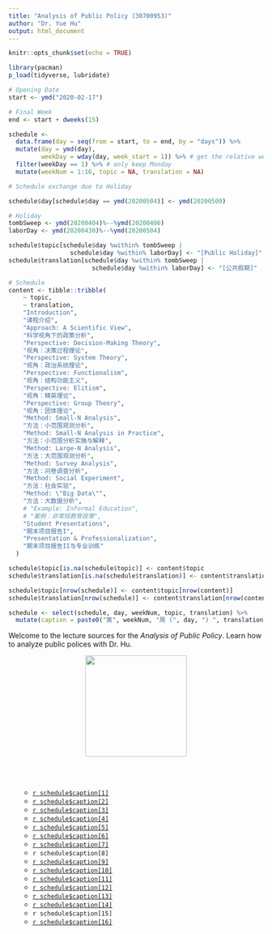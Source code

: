 ```yaml
---
title: "Analysis of Public Policy (30700953)"
author: "Dr. Yue Hu"
output: html_document
---
```


```r
knitr::opts_chunk$set(echo = TRUE)

library(pacman)
p_load(tidyverse, lubridate)

# Opening Date
start <- ymd("2020-02-17")

# Final Week
end <- start + dweeks(15) 

schedule <-
  data.frame(day = seq(from = start, to = end, by = "days")) %>%
  mutate(day = ymd(day),
         weekDay = wday(day, week_start = 1)) %>% # get the relative week number
  filter(weekDay == 1) %>% # only keep Monday
  mutate(weekNum = 1:16, topic = NA, translation = NA)

# Schedule exchange due to Holiday

schedule$day[schedule$day == ymd(20200504)] <- ymd(20200509)

# Holiday
tombSweep <- ymd(20200404)%--%ymd(20200406)
laborDay <- ymd(20200430)%--%ymd(20200504)

schedule$topic[schedule$day %within% tombSweep |
                 schedule$day %within% laborDay] <- "[Public Holiday]"
schedule$translation[schedule$day %within% tombSweep |
                       schedule$day %within% laborDay] <- "[公共假期]"

# Schedule
content <- tibble::tribble(
    ~ topic,
    ~ translation,
    "Introduction",
    "课程介绍",
    "Approach: A Scientific View",
    "科学视角下的政策分析",
    "Perspective: Decision-Making Theory",
    "视角：决策过程理论",
    "Perspective: System Theory",
    "视角：政治系统理论",
    "Perspective: Functionalism",
    "视角：结构功能主义",
    "Perspective: Elitism",
    "视角：精英理论",
    "Perspective: Group Theory",
    "视角：团体理论",
    "Method: Small-N Analysis",
    "方法：小范围观测分析",
    "Method: Small-N Analysis in Practice",
    "方法：小范围分析实施与解释",
    "Method: Large-N Analysis",
    "方法：大范围观测分析",
    "Method: Survey Analysis",
    "方法：问卷调查分析",
    "Method: Social Experiment",
    "方法：社会实验",
    "Method: \"Big Data\"",
    "方法：大数据分析",
    # "Example: Informal Education",
    # "案例：非常规教育政策",
    "Student Presentations",
    "期末项目报告I",
    "Presentation & Professionalization",
    "期末项目报告II与专业训练"
  )

schedule$topic[is.na(schedule$topic)] <- content$topic
schedule$translation[is.na(schedule$translation)] <- content$translation

schedule$topic[nrow(schedule)] <- content$topic[nrow(content)]
schedule$translation[nrow(schedule)] <- content$translation[nrow(content)]

schedule <- select(schedule, day, weekNum, topic, translation) %>% 
  mutate(caption = paste0("第", weekNum, "周 (", day, ") ", translation, " (", topic, ")"))

```


Welcome to the lecture sources for the *Analysis of Public Policy*. Learn how to analyze public polices with Dr. Hu.


<center><img src="../analysisOfPoliticalData/images/goodluck.gif" height="200"/></center>


<br><br>

<ul>

* <a href="/slides_gh/slides/courses/analysisOfPoliticalData/01_courseIntro.html">`r schedule$caption[1]`</a>
* <a href="/slides_gh/slides/courses/analysisOfPoliticalData/02_scientific.html">`r schedule$caption[2]`</a>
* <a href="/slides_gh/slides/courses/analysisOfPoliticalData/03_decisionMaking.html">`r schedule$caption[3]`</a>
* <a href="/slides_gh/slides/courses/analysisOfPoliticalData/04_systemTheory.html">`r schedule$caption[4]`</a>
* <a href="/slides_gh/slides/courses/analysisOfPoliticalData/05_functionalism.html">`r schedule$caption[5]`</a>
* <a href="/slides_gh/slides/courses/analysisOfPoliticalData/06_elitism.html">`r schedule$caption[6]`</a>
* <a href="/slides_gh/slides/courses/analysisOfPoliticalData/07_groupTheory.html">`r schedule$caption[7]`</a>
* `r schedule$caption[8]`
* <a href="/slides_gh/slides/courses/analysisOfPoliticalData/01_courseIntro.html">`r schedule$caption[9]`</a>
* <a href="/slides_gh/slides/courses/analysisOfPoliticalData/01_courseIntro.html">`r schedule$caption[10]`</a>
* <a href="/slides_gh/slides/courses/analysisOfPoliticalData/01_courseIntro.html">`r schedule$caption[11]`</a>
* <a href="/slides_gh/slides/courses/analysisOfPoliticalData/01_courseIntro.html">`r schedule$caption[12]`</a>
* <a href="/slides_gh/slides/courses/analysisOfPoliticalData/01_courseIntro.html">`r schedule$caption[13]`</a>
* <a href="/slides_gh/slides/courses/analysisOfPoliticalData/01_courseIntro.html">`r schedule$caption[14]`</a>
* `r schedule$caption[15]`
* <a href="/slides_gh/slides/courses/analysisOfPoliticalData/01_courseIntro.html">`r schedule$caption[16]`</a>

</ul>